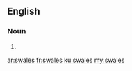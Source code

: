 ==English==

===Noun===
{{head|en|noun plural form}}

# {{plural of|swale|lang=en}}

[[ar:swales]]
[[fr:swales]]
[[ku:swales]]
[[my:swales]]